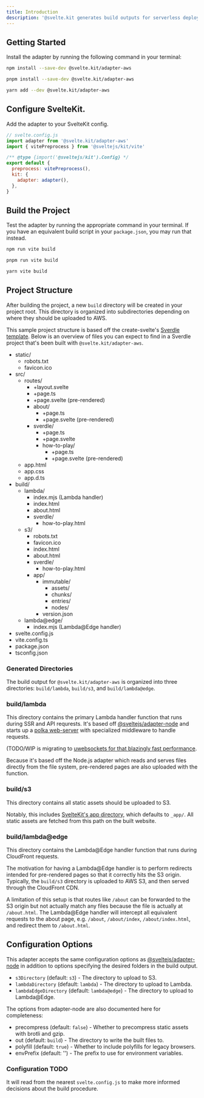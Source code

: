 ```yaml
---
title: Introduction
description: '@svelte.kit generates build outputs for serverless deployment on AWS.'
---
```




## Getting Started

Install the adapter by running the following command in your terminal:

<Tabs>
<TabItem label="npm">

```sh
npm install --save-dev @svelte.kit/adapter-aws
```

</TabItem>
<TabItem label="pnpm">

```sh
pnpm install --save-dev @svelte.kit/adapter-aws
```

</TabItem>
<TabItem label="Yarn">

```sh
yarn add --dev @svelte.kit/adapter-aws
```

</TabItem>
</Tabs>

## Configure SvelteKit.

Add the adapter to your SvelteKit config.

```js
// svelte.config.js
import adapter from '@svelte.kit/adapter-aws'
import { vitePreprocess } from '@sveltejs/kit/vite'

/** @type {import('@sveltejs/kit').Config} */
export default {
  preprocess: vitePreprocess(),
  kit: {
    adapter: adapter(),
  },
}
```

## Build the Project

Test the adapter by running the appropriate command in your terminal.
If you have an equivalent build script in your `package.json`, you may run that instead.

<Tabs>
<TabItem label="npm">

```sh
npm run vite build
```

</TabItem>
<TabItem label="pnpm">

```sh
pnpm run vite build
```

</TabItem>
<TabItem label="Yarn">

```sh
yarn vite build
```

</TabItem>
</Tabs>


## Project Structure

After building the project, a new `build` directory will be created in your project root.
This directory is organized into subdirectories depending on where they should be uploaded to AWS.

This sample project structure is based off the create-svelte's [Sverdle template](https://github.com/sveltejs/kit/tree/master/packages/create-svelte/templates/default).
Below is an overview of files you can expect to find in a Sverdle project that's been built with `@svelte.kit/adapter-aws`.

<FileTree>

- static/
  - robots.txt
  - favicon.ico
- src/
  - routes/
    - +layout.svelte
    - +page.ts
    - +page.svelte (pre-rendered)
    - about/
      - +page.ts
      - +page.svelte (pre-rendered)
    - sverdle/
      - +page.ts
      - +page.svelte
      - how-to-play/
        - +page.ts
        - +page.svelte (pre-rendered)
  - app.html
  - app.css
  - app.d.ts
- build/
  - lambda/
    - index.mjs (Lambda handler)
    - index.html
    - about.html
    - sverdle/
      - how-to-play.html
  - s3/
    - robots.txt
    - favicon.ico
    - index.html
    - about.html
    - sverdle/
      - how-to-play.html
    - app/
      - immutable/
        - assets/
        - chunks/
        - entries/
        - nodes/
      - version.json
  - lambda@edge/
    - index.mjs (Lambda@Edge handler)
- svelte.config.js
- vite.config.ts
- package.json
- tsconfig.json

</FileTree>

### Generated Directories
The build output for `@svelte.kit/adapter-aws` is organized into three directories:
`build/lambda`, `build/s3`, and `build/lambda@edge`.

### build/lambda
This directory contains the primary Lambda handler function that runs during SSR and API requrests.
It's based off [@sveltejs/adapter-node](https://kit.svelte.dev/docs/adapter-node)
and starts up a [polka web-server](https://github.com/lukeed/polka) with specialized middleware to handle requests.

(TODO/WIP is migrating to [uwebsockets for that blazingly fast performance](https://github.com/uNetworking/uWebSockets.js).

Because it's based off the Node.js adapter which reads and serves files directly from
the file system, pre-rendered pages are also uploaded with the function.


### build/s3
This directory contains all static assets should be uploaded to S3.

Notably, this includes [SvelteKit's app directory](https://kit.svelte.dev/docs/configuration#appdir),
which defaults to `_app/`. All static assets are fetched from this path on the built website.

### build/lambda@edge
This directory contains the Lambda@Edge handler function that runs during CloudFront requests.

The motivation for having a Lambda@Edge handler is to perform redirects intended for pre-rendered
pages so that it correctly hits the S3 origin. Typically, the `build/s3` directory is
uploaded to AWS S3, and then served through the CloudFront CDN.

A limitation of this setup is that routes like `/about` can be forwarded to the S3 origin
but not actually match any files because the file is actually at `/about.html`.
The Lambda@Edge handler will intercept all equivalent requests to the about page, e.g.
`/about`, `/about/index`, `/about/index.html`, and redirect them to `/about.html`.


## Configuration Options
This adapter accepts the same configuration options as
[@sveltejs/adapter-node](https://kit.svelte.dev/docs/adapter-node)
in addition to options specifying the desired folders in the build output.

- `s3Directory` (default: `s3`) - The directory to upload to S3.
- `lambdaDirectory` (default: `lambda`) - The directory to upload to Lambda.
- `lambdaEdgeDirectory` (default: `lambda@edge`) - The directory to upload to Lambda@Edge.

The options from adapter-node are also documented here for completeness:
- precompress (default: `false`) - Whether to precompress static assets with brotli and gzip.
- out (default: `build`) - The directory to write the built files to.
- polyfill (default: `true`) - Whether to include polyfills for legacy browsers.
- envPrefix (default: '') - The prefix to use for environment variables.

### Configuration TODO
It will read from the nearest `svelte.config.js` to make more informed decisions about the build procedure.

